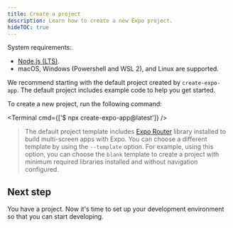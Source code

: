 ```yaml
---
title: Create a project
description: Learn how to create a new Expo project.
hideTOC: true
---
```



System requirements:

- [Node.js (LTS)](https://nodejs.org/en/).
- macOS, Windows (Powershell and WSL 2), and Linux are supported.

We recommend starting with the default project created by `create-expo-app`. The default project includes example code to help you get started.

To create a new project, run the following command:

<Terminal cmd={['$ npx create-expo-app@latest']} />

> The default project template includes [Expo Router](/router/introduction/) library installed to build multi-screen apps with Expo. You can choose a different template by using the `--template` option. For example, using this option, you can choose the `blank` template to create a project with minimum required libraries installed and without navigation configured.

## Next step

You have a project. Now it's time to set up your development environment so that you can start developing.
